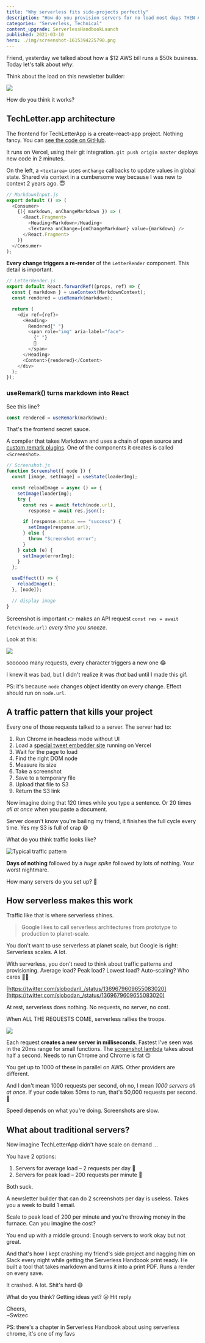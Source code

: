```yaml
---
title: "Why serverless fits side-projects perfectly"
description: "How do you provision servers for no load most days THEN ALL THE LOAD THIS MINUTE? That's how side-projects work and it's hard"
categories: "Serverless, Technical"
content_upgrade: ServerlessHandbookLaunch
published: 2021-03-10
hero: ./img/screenshot-1615394225790.png
---
```



Friend, yesterday we talked about how a $12 AWS bill runs a $50k business. Today let's talk about _why_.

Think about the load on this newsletter builder:

![](./img/xbHqpVgif6a75jc.gif)

How do you think it works?

## TechLetter.app architecture

The frontend for TechLetterApp is a create-react-app project. Nothing fancy. You can [see the code on GitHub](https://github.com/Swizec/letter-builder).

It runs on Vercel, using their git integration. `git push origin master` deploys new code in 2 minutes.

On the left, a `<textarea>` uses `onChange` callbacks to update values in global state. Shared via context in a cumbersome way because I was new to context 2 years ago. 😇

```javascript
// MarkdownInput.js
export default () => (
  <Consumer>
    {({ markdown, onChangeMarkdown }) => (
      <React.Fragment>
        <Heading>Markdown</Heading>
        <Textarea onChange={onChangeMarkdown} value={markdown} />
      </React.Fragment>
    )}
  </Consumer>
);
```

**Every change triggers a re-render** of the `LetterRender` component. This detail is important.

```javascript
// LetterRender.js
export default React.forwardRef((props, ref) => {
  const { markdown } = useContext(MarkdownContext);
  const rendered = useRemark(markdown);

  return (
    <div ref={ref}>
      <Heading>
        Rendered{" "}
        <span role="img" aria-label="face">
          {" "}
          💌
        </span>
      </Heading>
      <Content>{rendered}</Content>
    </div>
  );
});
```

<ServerlessHandbookLaunch />

### useRemark() turns markdown into React

See this line?

```javascript
const rendered = useRemark(markdown);
```

That's the frontend secret sauce.

A compiler that takes Markdown and uses a chain of open source and [custom remark plugins](https://swizec.com/blog/custom-markdown-extensions-with-remark-and-hast-handlers). One of the components it creates is called `<Screenshot>`.

```javascript
// Screenshot.js
function Screenshot({ node }) {
  const [image, setImage] = useState(loaderImg);

  const reloadImage = async () => {
    setImage(loaderImg);
    try {
      const res = await fetch(node.url),
        response = await res.json();

      if (response.status === "success") {
        setImage(response.url);
      } else {
        throw "Screenshot error";
      }
    } catch (e) {
      setImage(errorImg);
    }
  };

  useEffect(() => {
    reloadImage();
  }, [node]);

  // display image
}
```

Screenshot is important 👉 makes an API request `const res = await fetch(node.url)` _every time you sneeze_.

Look at this:

![](./img/YlbnBOgif950176.gif)

soooooo many requests, every character triggers a new one 😂

I knew it was bad, but I didn't realize it was _that_ bad until I made this gif.

PS: it's because `node` changes object identity on every change. Effect should run on `node.url`.

## A traffic pattern that kills your project

Every one of those requests talked to a server. The server had to:

1.  Run Chrome in headless mode without UI
2.  Load a [special tweet embedder site](https://tweet-embedder-swizec.vercel.app/?url=https://twitter.com/Swizec/status/1367503207803609090) running on Vercel
3.  Wait for the page to load
4.  Find the right DOM node
5.  Measure its size
6.  Take a screenshot
7.  Save to a temporary file
8.  Upload that file to S3
9.  Return the S3 link

Now imagine doing that 120 times while you type a sentence. Or 20 times _all at once_ when you paste a document.

Server doesn't know you're bailing my friend, it finishes the full cycle every time. Yes my S3 is full of crap 😅

What do you think traffic looks like?

![Typical traffic pattern](./img/Typical-traffic-pattern210a35.png)

**Days of nothing** followed by a _huge spike_ followed by lots of nothing. Your worst nightmare.

How many servers do you set up? 🤔

## How serverless makes this work

Traffic like that is where serverless shines.

> Google likes to call serverless architectures ‌from prototype to production to planet-scale.

You don't want to use serverless at planet scale, but Google is right: Serverless scales. A lot.

With serverless, you don't need to think about traffic patterns and provisioning. Average load? Peak load? Lowest load? Auto-scaling? Who cares 🤷‍♀️

[https://twitter.com/slobodan\_/status/1369679609655083020](https://twitter.com/slobodan_/status/1369679609655083020)

At rest, serverless does nothing. No requests, no server, no cost.

When ALL THE REQUESTS COME, serverless rallies the troops.

![](./img/giphygifd9ci1j.gif)

Each request **creates a new server in milliseconds**. Fastest I've seen was in the 20ms range for small functions. The [screenshot lambda](https://github.com/Swizec/lambda-screenshot-as-a-service) takes about half a second. Needs to run Chrome and Chrome is fat 🙃

You get up to 1000 of these in parallel on AWS. Other providers are different.

And I don't mean 1000 requests per second, oh no, I mean _1000 servers all at once_. If your code takes 50ms to run, that's 50,000 requests per second. 🚀

Speed depends on what you're doing. Screenshots are slow.

## What about traditional servers?

Now imagine TechLetterApp didn't have scale on demand ...

You have 2 options:

1.  Servers for average load – 2 requests per day 🤨
2.  Servers for peak load – 200 requests per minute 💸

Both suck.

A newsletter builder that can do 2 screenshots per day is useless. Takes you a week to build 1 email.

Scale to peak load of 200 per minute and you're throwing money in the furnace. Can you imagine the cost?

You end up with a middle ground: Enough servers to work okay but not great.

And that's how I kept crashing my friend's side project and nagging him on Slack every night while getting the Serverless Handbook print ready. He built a tool that takes markdown and turns it into a print PDF. Runs a render on every save.

It crashed. A lot. Shit's hard 😅

What do you think? Getting ideas yet? 😛 Hit reply

Cheers,<br/>
~Swizec

PS: there's a chapter in Serverless Handbook about using serverless chrome, it's one of my favs
